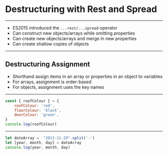 
# Destructuring with Rest and Spread

---

- ES2015 introduced the `...rest/...spread` operator
- Can construct new objects/arrays while omitting properties
- Can create new objects/arrays and merge in new properties
- Can create shallow copies of objects

---

## Destructuring Assignment
- Shorthand assign items in an array or properties in an object to variables
- For arrays, assignment is order-based
- For objects, assignment uses the key names

---

```javascript Assignment with Objects
const { roofColour } = {
    roofColour: 'red',
    floorColour: 'black',
    doorColour: 'green',
}
console.log(roofColour)
```

---


```javascript Assignment with Arrays
let dateArray =  "2013-11-29".split('-')
let [year, month, day] = dateArray
console.log(year, month, day)
```
